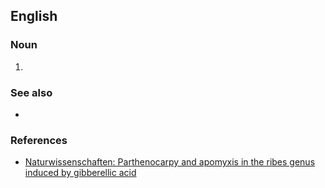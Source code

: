 ==English==

===Noun===
{{en-noun|-}}

# {{label|en|botany}} {{alternative spelling of|apomixis|lang=en}}

===See also===
* {{l|en|parthenocarpy}}

===References===
* [http://www.springerlink.com/index/U814P48377U63V25.pdf Naturwissenschaften: Parthenocarpy and apomyxis in the ribes genus induced by gibberellic acid]